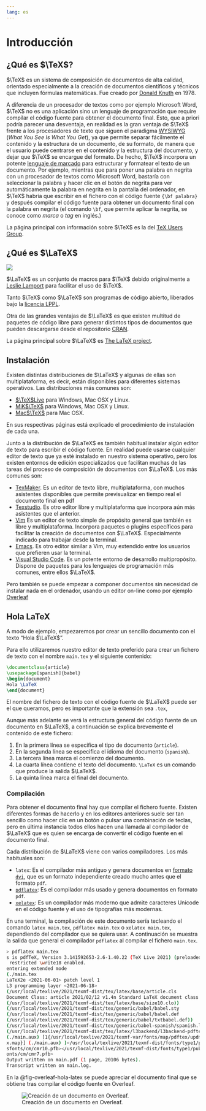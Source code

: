 ```yaml
---
lang: es
---
```


# Introducción 

## ¿Qué es $\TeX$?

$\TeX$ es un sistema de composición de documentos de alta calidad, orientado especialmente a la creación de documentos científicos y técnicos que incluyen fórmulas matemáticas. Fue creado por [Donald Knuth](https://es.wikipedia.org/wiki/Donald_Knuth) en 1978.

A diferencia de un procesador de textos como por ejemplo Microsoft Word, $\TeX$ no es una aplicación sino un lenguaje de programación que require compilar el código fuente para obtener el documento final. Esto, que a priori podría parecer una desventaja, en realidad es la gran ventaja de $\TeX$ frente a los procesadores de texto que siguen el paradigma [WYSIWYG](https://es.wikipedia.org/wiki/WYSIWYG) (_What You See Is What You Get_), ya que permite separar fácilmente el contenido y la estructura de un documento, de su formato, de manera que el usuario puede centrarse en el contenido y la estructura del documento, y dejar que $\TeX$ se encargue del formato. De hecho, $\TeX$ incorpora un potente [lenguaje de marcado](https://es.wikipedia.org/wiki/Lenguaje_de_marcado) para estructurar y formatear el texto de un documento. Por ejemplo, mientras que para poner una palabra en negrita con un procesador de textos como Microsoft Word, bastaría con seleccionar la palabra y hacer clic en el botón de negrita para ver automáticamente la palabra en negrita en la pantalla del ordenador, en $\TeX$ habría que escribir en el fichero con el código fuente `{\bf palabra}` y después compilar el código fuente para obtener un documento final con la palabra en negrita (el comando `\bf`, que permite aplicar la negrita, se conoce como _marca_ o _tag_ en inglés.)

La página principal con información sobre $\TeX$ es la del [TeX Users Group](https://www.tug.org/).

## ¿Qué es $\LaTeX$

![](https://www.latex-project.org/img/latex-project-logo.svg)

$\LaTeX$ es un conjunto de macros para $\TeX$ debido originalmente a [Leslie Lamport](https://en.wikipedia.org/wiki/Leslie_Lamport) para facilitar el uso de $\TeX$.

Tanto $\TeX$ como $\LaTeX$ son programas de código abierto, liberados bajo la [licencia LPPL](https://www.latex-project.org/lppl.txt).

Otra de las grandes ventajas de $\LaTeX$ es que existen multitud de paquetes de código libre para generar distintos tipos de documentos que pueden descargarse desde el repositorio [CRAN](https://ctan.org/).

La página principal sobre $\LaTeX$ es [The LaTeX project](https://www.latex-project.org/).


## Instalación

Existen distintas distribuciones de $\LaTeX$ y algunas de ellas son multiplataforma, es decir, están disponibles para diferentes sistemas operativos. Las distribuciones más comunes son:

- [$\TeX$Live](https://tug.org/texlive/) para Windows, Mac OSX y Linux.
- [MiK$\TeX$]() para Windows, Mac OSX y Linux.
- [Mac$\TeX$](https://www.tug.org/mactex/) para Mac OSX.

En sus respectivas páginas está explicado el procedimiento de instalación de cada una.

Junto a la distribución de $\LaTeX$ es también habitual instalar algún editor de texto para escribir el código fuente. En realidad puede usarse cualquier editor de texto que ya esté instalado en nuestro sistema operativo, pero los existen entornos de edición especializados que facilitan muchas de las tareas del proceso de composición de documentos con $\LaTeX$. Los más comunes son:

- [TexMaker](http://www.xm1math.net/texmaker/). Es un editor de texto libre, multiplataforma, con muchos asistentes disponibles que permite previsualizar en tiempo real el documento final en pdf
- [Texstudio](http://www.texstudio.org/). Es otro editor libre y multiplataforma que incorpora aún más asistentes que el anterior. 
- [Vim](https://www.vim.org/) Es un editor de texto simple de propósito general que también es libre y multiplataforma. Incorpora paquetes o plugins específicos para facilitar la creación de documentos con $\LaTeX$. Especialmente indicado para trabajar desde la terminal.
- [Emacs](https://www.gnu.org/software/emacs/). Es otro editor similar a Vim, muy extendido entre los usuarios que prefieren usar la terminal.
- [Visual Studio Code](https://code.visualstudio.com/). Es un potente entorno de desarrollo multipropósito. Dispone de paquetes para los lenguajes de programación más comunes, entre ellos $\LaTeX$.

Pero también se puede empezar a componer documentos sin necesidad de instalar nada en el ordenador, usando un editor on-line como por ejemplo [Overleaf](https://www.overleaf.com/)

## Hola LaTeX

A modo de ejemplo, empezaremos por crear un sencillo documento con el texto "Hola $\LaTeX$".

Para ello utilizaremos nuestro editor de texto preferido para crear un fichero de texto con el nombre `main.tex` y el siguiente contenido:

```latex
\documentclass{article}
\usepackage[spanish]{babel}
\begin{document}
Hola \LaTeX
\end{document}
```

:::{.callout-important}
El nombre del fichero de texto con el código fuente de $\LaTeX$ puede ser el que queramos, pero es importante que la extensión sea `.tex`,
:::

Aunque más adelante se verá la estructura general del código fuente de un documento en $\LaTeX$, a continuación se explica brevemente el contenido de este fichero:

1. En la primera línea se especifica el tipo de documento (`article`).
2. En la segunda línea se especifica el idioma del documento (`spanish`).
3. La tercera línea marca el comienzo del documento.
4. La cuarta línea contiene el texto del documento. `\LaTeX` es un comando que produce la salida $\LaTeX$.
5. La quinta línea marca el final del documento.

### Compilación

Para obtener el documento final hay que compilar el fichero fuente. Existen diferentes formas de hacerlo y en los editores anteriores suele ser tan sencillo como hacer clic en un botón o pulsar una combinación de teclas, pero en última instancia todos ellos hacen una llamada al compilador de $\LaTeX$ que es quien se encarga de convertir el código fuente en el documento final. 

Cada distribución de $\LaTeX$ viene con varios compiladores. Los más habituales son:

- `latex`: Es el compilador más antiguo y genera documentos en [formato `dvi`](https://es.wikipedia.org/wiki/DVI_(TeX)), que es un formato independiente creado mucho antes que el formato `pdf`.
- [`pdflatex`](https://www.tug.org/applications/pdftex/): Es el compilador más usado y genera documentos en formato `pdf`.
- [`xelatex`](https://tug.org/xetex/): Es un compilador más moderno que admite caracteres Unicode en el código fuente y el uso de tipografías más modernas.

En una terminal, la compilación de este documento sería tecleando el comando `latex main.tex`, `pdflatex main.tex` o `xelatex main.tex`, dependiendo del compilador que se quiera usar. A continuación se muestra la salida que general el compilador `pdflatex` al compilar el fichero `main.tex`.

```sh
> pdflatex main.tex 
s is pdfTeX, Version 3.141592653-2.6-1.40.22 (TeX Live 2021) (preloaded format=pdflatex)
 restricted \write18 enabled.
entering extended mode
(./main.tex
LaTeX2e <2021-06-01> patch level 1
L3 programming layer <2021-06-18>
(/usr/local/texlive/2021/texmf-dist/tex/latex/base/article.cls
Document Class: article 2021/02/12 v1.4n Standard LaTeX document class
(/usr/local/texlive/2021/texmf-dist/tex/latex/base/size10.clo))
(/usr/local/texlive/2021/texmf-dist/tex/generic/babel/babel.sty
(/usr/local/texlive/2021/texmf-dist/tex/generic/babel/babel.def
(/usr/local/texlive/2021/texmf-dist/tex/generic/babel/txtbabel.def))
(/usr/local/texlive/2021/texmf-dist/tex/generic/babel-spanish/spanish.ldf))
(/usr/local/texlive/2021/texmf-dist/tex/latex/l3backend/l3backend-pdftex.def)
(./main.aux) [1{/usr/local/texlive/2021/texmf-var/fonts/map/pdftex/updmap/pdfte
x.map}] (./main.aux) )</usr/local/texlive/2021/texmf-dist/fonts/type1/public/am
sfonts/cm/cmr10.pfb></usr/local/texlive/2021/texmf-dist/fonts/type1/public/amsf
onts/cm/cmr7.pfb>
Output written on main.pdf (1 page, 20106 bytes).
Transcript written on main.log.
```
En la @fig-overleaf-hola-latex se puede apreciar el documento final que se obtiene tras compilar el código fuente en Overleaf.

![Creación de un documento en Overleaf.](img/introduccion/overleaf-hola-latex.png){#fig-overleaf-hola-latex}

